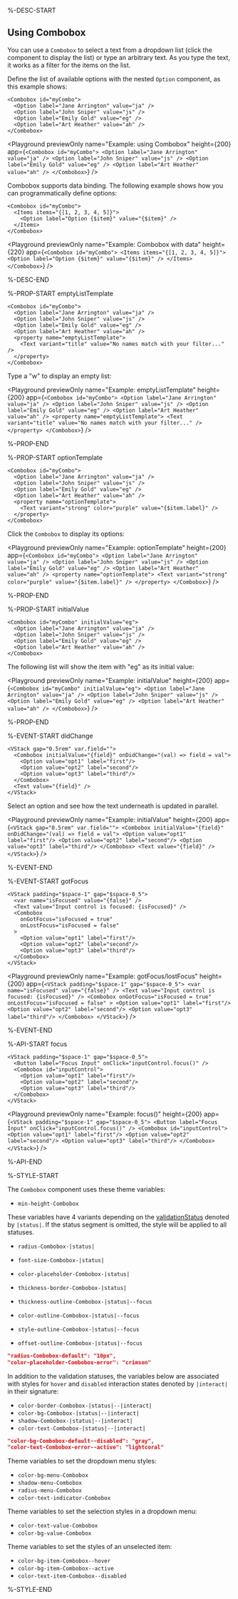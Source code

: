%-DESC-START

## Using Combobox

You can use a `Combobox` to select a text from a dropdown list (click the component to display the list) or type an arbitrary text. As you type the text, it works as a filter for the items on the list.

Define the list of available options with the nested `Option` component, as this example shows:

```ueml copy 
<Combobox id="myCombo">
  <Option label="Jane Arrington" value="ja" />
  <Option label="John Sniper" value="js" />
  <Option label="Emily Gold" value="eg" />
  <Option label="Art Heather" value="ah" />
</Combobox>
```

<Playground
  previewOnly
  name="Example: using Combobox"
  height={200}
  app={`
    <Combobox id="myCombo">
      <Option label="Jane Arrington" value="ja" />
      <Option label="John Sniper" value="js" />
      <Option label="Emily Gold" value="eg" />
      <Option label="Art Heather" value="ah" />
    </Combobox>
  `}
/>

Combobox supports data binding. The following example shows how you can programmatically define options:

```ueml copy
<Combobox id="myCombo">
  <Items items="{[1, 2, 3, 4, 5]}">
    <Option label="Option {$item}" value="{$item}" />
  </Items>
</Combobox>
```

<Playground
  previewOnly
  name="Example: Combobox with data"
  height={220}
  app={`
    <Combobox id="myCombo">
      <Items items="{[1, 2, 3, 4, 5]}">
        <Option label="Option {$item}" value="{$item}" />
      </Items>
    </Combobox>
  `}
/>

%-DESC-END

%-PROP-START emptyListTemplate

```ueml copy {6-8}
<Combobox id="myCombo">
  <Option label="Jane Arrington" value="ja" />
  <Option label="John Sniper" value="js" />
  <Option label="Emily Gold" value="eg" />
  <Option label="Art Heather" value="ah" />
  <property name="emptyListTemplate">
    <Text variant="title" value="No names match with your filter..." />
  </property>
</Combobox>
```

Type a "w" to display an empty list:

<Playground
  previewOnly
  name="Example: emptyListTemplate"
  height={200}
  app={`
    <Combobox id="myCombo">
      <Option label="Jane Arrington" value="ja" />
      <Option label="John Sniper" value="js" />
      <Option label="Emily Gold" value="eg" />
      <Option label="Art Heather" value="ah" />
      <property name="emptyListTemplate">
        <Text variant="title" value="No names match with your filter..." />
      </property>
    </Combobox>
  `}
/>

%-PROP-END

%-PROP-START optionTemplate

```ueml copy {6-8}
<Combobox id="myCombo">
  <Option label="Jane Arrington" value="ja" />
  <Option label="John Sniper" value="js" />
  <Option label="Emily Gold" value="eg" />
  <Option label="Art Heather" value="ah" />
  <property name="optionTemplate">
    <Text variant="strong" color="purple" value="{$item.label}" />
  </property>
</Combobox>
```

Click the `Combobox` to display its options:

<Playground
  previewOnly
  name="Example: optionTemplate"
  height={200}
  app={`
    <Combobox id="myCombo">
      <Option label="Jane Arrington" value="ja" />
      <Option label="John Sniper" value="js" />
      <Option label="Emily Gold" value="eg" />
      <Option label="Art Heather" value="ah" />
      <property name="optionTemplate">
        <Text variant="strong" color="purple" value="{$item.label}" />
      </property>
    </Combobox>
  `}
/>

%-PROP-END

%-PROP-START initialValue

```ueml copy /initialValue="eg"/
<Combobox id="myCombo" initialValue="eg">
  <Option label="Jane Arrington" value="ja" />
  <Option label="John Sniper" value="js" />
  <Option label="Emily Gold" value="eg" />
  <Option label="Art Heather" value="ah" />
</Combobox>
```

The following list will show the item with "eg" as its initial value:

<Playground
  previewOnly
  name="Example: initialValue"
  height={200}
  app={`
    <Combobox id="myCombo" initialValue="eg">
      <Option label="Jane Arrington" value="ja" />
      <Option label="John Sniper" value="js" />
      <Option label="Emily Gold" value="eg" />
      <Option label="Art Heather" value="ah" />
    </Combobox>
  `}
/>

%-PROP-END

%-EVENT-START didChange

```ueml copy /onDidChange="(val) => field = val"/
<VStack gap="0.5rem" var.field="">
  <Combobox initialValue="{field}" onDidChange="(val) => field = val">
    <Option value="opt1" label="first"/>
    <Option value="opt2" label="second"/>
    <Option value="opt3" label="third"/>
  </Combobox>
  <Text value="{field}" />
</VStack>
```

Select an option and see how the text underneath is updated in parallel.

<Playground
  previewOnly
  name="Example: initialValue"
  height={200}
  app={`
    <VStack gap="0.5rem" var.field="">
      <Combobox initialValue="{field}" onDidChange="(val) => field = val">
        <Option value="opt1" label="first"/>
        <Option value="opt2" label="second"/>
        <Option value="opt3" label="third"/>
      </Combobox>
      <Text value="{field}" />
    </VStack>
  `}
/>

%-EVENT-END

%-EVENT-START gotFocus

```ueml copy {5-6}
<VStack padding="$space-1" gap="$space-0_5">
  <var name="isFocused" value="{false}" />
  <Text value="Input control is focused: {isFocused}" />
  <Combobox
    onGotFocus="isFocused = true"
    onLostFocus="isFocused = false"
  >
    <Option value="opt1" label="first"/>
    <Option value="opt2" label="second"/>
    <Option value="opt3" label="third"/>
  </Combobox>
</VStack>
```

<Playground
  previewOnly
  name="Example: gotFocus/lostFocus"
  height={200}
  app={`
  <VStack padding="$space-1" gap="$space-0_5">
    <var name="isFocused" value="{false}" />
    <Text value="Input control is focused: {isFocused}" />
    <Combobox
      onGotFocus="isFocused = true"
      onLostFocus="isFocused = false"
    >
      <Option value="opt1" label="first"/>
      <Option value="opt2" label="second"/>
      <Option value="opt3" label="third"/>
    </Combobox>
  </VStack>
  `}
/>

%-EVENT-END

%-API-START focus

```ueml copy /onClick="inputControl.focus()"/
<VStack padding="$space-1" gap="$space-0_5">
  <Button label="Focus Input" onClick="inputControl.focus()" />
  <Combobox id="inputControl">
    <Option value="opt1" label="first"/>
    <Option value="opt2" label="second"/>
    <Option value="opt3" label="third"/>
  </Combobox>
</VStack>
```

<Playground
  previewOnly
  name="Example: focus()"
  height={200}
  app={`
  <VStack padding="$space-1" gap="$space-0_5">
    <Button label="Focus Input" onClick="inputControl.focus()" />
    <Combobox id="inputControl">
      <Option value="opt1" label="first"/>
      <Option value="opt2" label="second"/>
      <Option value="opt3" label="third"/>
    </Combobox>
  </VStack>
  `}
/>

%-API-END

%-STYLE-START

The `Combobox` component uses these theme variables:

- `min-height-Combobox`

These variables have 4 variants depending on the [validationStatus](#validationstatus) denoted by `|status|`.
If the status segment is omitted, the style will be applied to all statuses.

- `radius-Combobox-|status|`
- `font-size-Combobox-|status|`
- `color-placeholder-Combobox-|status|`
- `thickness-border-Combobox-|status|`

- `thickness-outline-Combobox-|status|--focus`
- `color-outline-Combobox-|status|--focus`
- `style-outline-Combobox-|status|--focus`
- `offset-outline-Combobox-|status|--focus`

```json copy
"radius-Combobox-default": "10px",
"color-placeholder-Combobox-error": "crimson"
```

In addition to the validation statuses,
the variables below are associated with styles for `hover` and `disabled` interaction states denoted by `|interact|` in their signature:

- `color-border-Combobox-|status|--|interact|`
- `color-bg-Combobox-|status|--|interact|`
- `shadow-Combobox-|status|--|interact|`
- `color-text-Combobox-|status|--|interact|`

```json copy
"color-bg-Combobox-default--disabled": "gray",
"color-text-Combobox-error--active": "lightcoral"
```

Theme variables to set the dropdown menu styles:

- `color-bg-menu-Combobox`
- `shadow-menu-Combobox`
- `radius-menu-Combobox`
- `color-text-indicator-Combobox`

Theme variables to set the selection styles in a dropdown menu:

- `color-text-value-Combobox`
- `color-bg-value-Combobox`

Theme variables to set the styles of an unselected item:

- `color-bg-item-Combobox--hover`
- `color-bg-item-Combobox--active`
- `color-text-item-Combobox--disabled`


%-STYLE-END